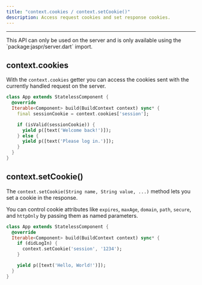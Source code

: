 ```yaml
---
title: "context.cookies / context.setCookie()"
description: Access request cookies and set response cookies.
---
```


---

<Warning>
This API can only be used on the server and is only available using the `package:jaspr/server.dart` import.
</Warning>

## context.cookies

With the `context.cookies` getter you can access the cookies sent with the currently handled request on the server.

```dart
class App extends StatelessComponent {
  @override
  Iterable<Component> build(BuildContext context) sync* {
    final sessionCookie = context.cookies['session'];

    if (isValid(sessionCookie)) {
      yield p([text('Welcome back!')]);
    } else {
      yield p([text('Please log in.')]);
    }
  }
}
```

## context.setCookie()

The `context.setCookie(String name, String value, ...)` method lets you set a cookie in the response.

You can control cookie attributes like `expires`, `maxAge`, `domain`, `path`, `secure`, and `httpOnly` by passing them as named parameters.

```dart
class App extends StatelessComponent {
  @override
  Iterable<Component> build(BuildContext context) sync* {
    if (didLogIn) {
      context.setCookie('session', '1234');
    }

    yield p([text('Hello, World!')]);
  }
}
```